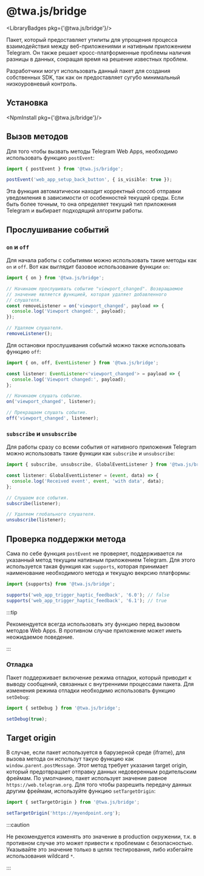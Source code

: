 # @twa.js/bridge

<LibraryBadges pkg={'@twa.js/bridge'}/>

Пакет, который предоставляет утилиты для упрощения процесса взаимодействия между веб-приложениями и нативным приложением Telegram. Он также решает кросс-платформенные проблемы наличия разницы в данных, сокращая время на решение известных проблем.

Разработчики могут использовать данный пакет для создания собственных SDK, так как он предоставляет сугубо минимальный низкоуровневый контроль.

## Установка

<NpmInstall pkg={'@twa.js/bridge'}/>

## Вызов методов

Для того чтобы вызвать методы Telegram Web Apps, необходимо использовать функцию `postEvent`:

```typescript
import { postEvent } from '@twa.js/bridge';

postEvent('web_app_setup_back_button', { is_visible: true });
```

Эта функция автоматически находит корректный способ отправки уведомления в зависимости от особенностей текущей среды. Если быть более точным, то она определяет текущий тип приложения Telegram и выбирает подходящий алгоритм работы.

## Прослушивание событий

### `on` и `off`

Для начала работы с событиями можно использовать такие методы как `on` и `off`. Вот как выглядит базовое использование функции `on`:

```typescript
import { on } from '@twa.js/bridge';

// Начинаем прослушивать событие "viewport_changed". Возвращаемое
// значение является функцией, которая удаляет добавленного
// слушателя.
const removeListener = on('viewport_changed', payload => {
  console.log('Viewport changed:', payload);
});

// Удаляем слушателя.
removeListener();
```

Для остановки прослушивания событий можно также использовать функцию `off`:

```typescript
import { on, off, EventListener } from '@twa.js/bridge';

const listener: EventListener<'viewport_changed'> = payload => {
  console.log('Viewport changed:', payload);
};

// Начинаем слушать событие.
on('viewport_changed', listener);

// Прекращаем слушать событие.
off('viewport_changed', listener);
```

### `subscribe` и `unsubscribe`

Для работы сразу со всеми события от нативного приложения Telegram можно использовать такие функции как `subscribe` и `unsubscribe`:

```typescript
import { subscribe, unsubscribe, GlobalEventListener } from '@twa.js/bridge';

const listener: GlobalEventListener = (event, data) => {
  console.log('Received event', event, 'with data', data);
};

// Слушаем все события.
subscribe(listener);

// Удаляем глобального слушателя.
unsubscribe(listener);
```

## Проверка поддержки метода

Сама по себе функция `postEvent` не проверяет, поддерживается ли указанный метод текущим нативным приложением Telegram. Для этого используется такая функция как `supports`, которая принимает наименование необходимого метода и текущую векрсию платформы:

```typescript
import {supports} from '@twa.js/bridge';

supports('web_app_trigger_haptic_feedback', '6.0'); // false
supports('web_app_trigger_haptic_feedback', '6.1'); // true
```

:::tip

Рекомендуется всегда использовать эту функцию перед вызовом методов Web Apps. В противном случае приложение может иметь неожидаемое поведение.

:::

### Отладка

Пакет поддерживает включение режима отладки, который приводит к выводу сообщений, связанных с внутренними процессами пакета. Для изменения режима отладки необходимо использовать функцию `setDebug`:

```typescript
import { setDebug } from '@twa.js/bridge';

setDebug(true);
```

## Target origin

В случае, если пакет используется в барузерной среде (iframe), для вызова метода он использут такую функцию как `window.parent.postMessage`. Этот метод требует указания target origin, который предотвращает отправку данных недоверенным родительским фреймам. По умолчанию, пакет использует значение равное `https://web.telegram.org`. Для того чтобы разрешить передачу данных другим фреймам, используйте функцию `setTargetOrigin`:

```typescript
import { setTargetOrigin } from '@twa.js/bridge';

setTargetOrigin('https://myendpoint.org');
```

:::caution

Не рекомендуется изменять это значение в production окружении, т.к. в противном случае это может привести к проблемам с безопасностью. Указывайте это значение только в целях тестирования, либо избегайте использования wildcard `*`.

:::

[//]: # (## Более верхнеуровневый контроль)

[//]: # ()
[//]: # (Ввиду того что пакет предоставляет только низкоуровневый контроль для работы с данными, рекомендуется использовать [SDK]&#40;twa-js-sdk/about&#41;, который в свою очередь использует методы текущего пакета. SDK предоставляет дополнительные проверки параметров, более интуитивные наименования методов, а также более простое использование.)
